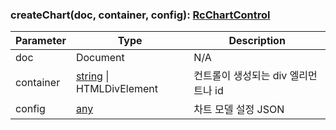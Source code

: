 ### createChart(doc, container, config): [RcChartControl](../classes/RcChartControl)
| Parameter | Type | Description |
| ----------- | ----------- | ----------- |
| doc | Document | N/A |
| container | [string](https://developer.mozilla.org/en-US/docs/Web/JavaScript/Reference/Global_Objects/String) &#124; HTMLDivElement | 컨트롤이 생성되는 div 엘리먼트나 id |
| config | [any](https://www.typescriptlang.org/docs/handbook/2/everyday-types.html#any) | 차트 모델 설정 JSON |